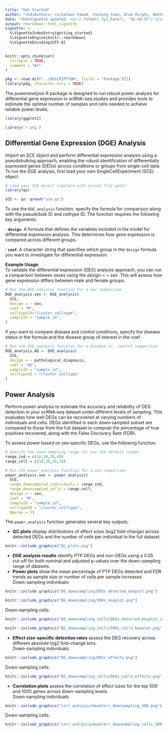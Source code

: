 ```yaml
---
title: "Get Started" 
author: "<h4>Authors: <i>Salman Fawad, Yunning Yuan, Alan Murphy, Nathan Skene</i></h4>"
date: "<h4>Vignette updated: <i>`r format( Sys.Date(), '%b-%d-%Y')`</i></h4>"
output: rmarkdown::html_vignette
vignette: >
  %\VignetteIndexEntry{getting_started}
  %\VignetteEngine{knitr::rmarkdown}
  %\VignetteEncoding{UTF-8}
---
```


```r
knitr::opts_chunk$set(
  collapse = TRUE,
  comment = "#>"
)
```

```r
pkg <- read.dcf("../DESCRIPTION", fields = "Package")[1]
library(pkg, character.only = TRUE)
```

The *poweranalysis* R package is designed to run robust power analysis for differential gene expression in scRNA-seq studies and provides tools to estimate the optimal number of samples and cells needed to achieve reliable power levels.

```r
library(ggplot2)
```

```R
library(`r pkg`)
```

## Differential Gene Expression (DGE) Analysis
Import an SCE object and perform differential expression analysis using a pseudobulking approach, enabling the robust identification of differentially expressed genes (DEGs) across conditions or groups from single-cell data. <br>
To run the DGE analysis, first load your own SingleCellExperiment (SCE) object.

```r
# Load your SCE object (replace with actual file path)
library(qs)

SCE <- qs::qread("sce.qs")
```

To use the `DGE_analysis` function, specify the formula for comparison along with the pseudobulk ID and celltype ID. The function requires the following key arguments:

· **`design`**: A formula that defines the variables included in the model for differential expression analysis. This determines how gene expression is compared across different groups.

· **`coef`**: A character string that specifies which group in the `design` formula you want to investigate for differential expression. <br>

**Example Usage**: <br>
To validate the differential expression (DEG) analysis approach, you can run a comparison between sexes using the <i>design = ~ sex. </i> This will assess how gene expression differs between male and female groups. 

```r
# Run the DGE_analysis function for a sex comparison
DGE_analysis.sex <- DGE_analysis(
  SCE,
  design = ~ sex,
  coef = "M",
  celltypeID="cluster_celltype",
  sampleID = "sample_id",
)
```

If you want to compare disease and control conditions, specify the disease status in the formula and the disease group of interest in the coef.

```r
# Run the DGE_analysis function for a disease vs. control comparison
DGE_analysis.AD <- DGE_analysis(
  SCE,
  design = ~ pathological_diagnosis,
  coef = "AD",
  sampleID = "sample_id",
  celltypeID = "cluster_celltype"
)
```

## Power Analysis
Perform power analysis to estimate the accuracy and reliability of DEG detection in your scRNA‑seq dataset under different levels of sampling. This evaluates how well DEGs can be recovered at varying numbers of individuals and cells. DEGs identified in each down‑sampled subset are compared to those from the full dataset to compute the percentage of true positives recovered, along with the False Discovery Rate (FDR).  

To assess power based on sex‑specific DEGs, use the following function:

```r
# Specify the down-sampling range (or use the default range)
range_ind = c(10,20,30,40)
range_cell = c(10,30,50,70)

# Run the power_analysis function for a sex comparison
power_analysis.sex <- power_analysis(
  SCE,
  range_downsampled_individuals = range_ind,  
  range_downsampled_cells = range_cell,
  design = ~ sex,
  coef = "M",
  sampleID = "sample_id",
  celltypeID = "cluster_celltype",
  Nperms = 3)
```

The `power_analysis` function generates several key outputs:
  
- **QC plots** display distributions of effect sizes (log2 fold-change) across detected DEGs and the number of cells per individual in the full dataset.
```r
knitr::include_graphics("QC_plots.png")
```
- **DGE analysis results** identify PTP DEGs and non-DEGs using a 0.05 cut-off for both nominal and adjusted p-values over the down-sampling range of datasets.
- **Power plots** show the mean percentage of PTP DEGs detected and FDR trends as sample size or number of cells per sample increases. <br>
Down-sampling individuals: <br>
```r
knitr::include_graphics("DE_downsampling/DEGs_detected_boxplot.png")
```
```r
knitr::include_graphics("DE_downsampling/FDRs_boxplot.png")
```
Down-sampling cells: <br>
```r
knitr::include_graphics("DE_downsampling_cells/DEGs_detected_boxplot_cells.png")
```
```r
knitr::include_graphics("DE_downsampling_cells/FDRs_cells_boxplot.png")
```
- **Effect size-specific detection rates** assess the DEG recovery across different absolute log2 fold-change bins. <br>
Down-sampling individuals: <br>
```r
knitr::include_graphics("DE_downsampling/DEGs_effects.png")
```
Down-sampling cells: <br>
```r
knitr::include_graphics("DE_downsampling_cells/DEGs_cells_effects.png")
```
- **Correlation plots** assess the correlation of effect sizes for the top 500 and 1000 genes across down-sampling levels. <br>
Down-sampling individuals: <br>
```r
knitr::include_graphics("corr_analysis/meanCorr_downsampling_500.png")
```
Down-sampling cells: <br>
```r
knitr::include_graphics("corr_analysis/meanCorr_downsampling_cells_500.png")
```

